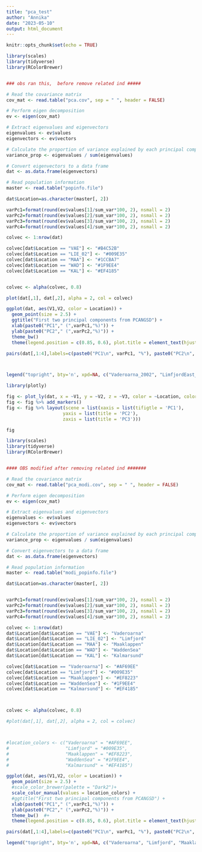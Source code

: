 ---
title: "pca_test"
author: "Annika"
date: "2023-05-10"
output: html_document
---

```{r setup, include=FALSE}
knitr::opts_chunk$set(echo = TRUE)
```

```{r}
library(scales)
library(tidyverse)
library(RColorBrewer)


### obs ran this,  before remove related ind #####

# Read the covariance matrix
cov_mat <- read.table("pca.cov", sep = " ", header = FALSE)

# Perform eigen decomposition
ev <- eigen(cov_mat)

# Extract eigenvalues and eigenvectors
eigenvalues <- ev$values
eigenvectors <- ev$vectors

# Calculate the proportion of variance explained by each principal component
variance_prop <- eigenvalues / sum(eigenvalues)

# Convert eigenvectors to a data frame
dat <- as.data.frame(eigenvectors)

# Read population information
master <- read.table("popinfo.file")

dat$Location=as.character(master[, 2])

varPc1=format(round(ev$values[1]/sum_var*100, 2), nsmall = 2)
varPc2=format(round(ev$values[2]/sum_var*100, 2), nsmall = 2)
varPc3=format(round(ev$values[3]/sum_var*100, 2), nsmall = 2)
varPc4=format(round(ev$values[4]/sum_var*100, 2), nsmall = 2)

colvec <- 1:nrow(dat)

colvec[dat$Location == "VAE"] <- "#B4C52B"
colvec[dat$Location == "LIE_02"] <- "#009E35"
colvec[dat$Location == "MAA"] <- "#1CCBA7"
colvec[dat$Location == "WAD"] <- "#1F9EE4"
colvec[dat$Location == "KAL"] <- "#EF4185"


colvec <- alpha(colvec, 0.8)

plot(dat[,1], dat[,2], alpha = 2, col = colvec)

ggplot(dat, aes(V1,V2, color = Location)) +
  geom_point(size = 2.5) +
  ggtitle("First two principal components from PCANGSD") +
  xlab(paste0("PC1"," (",varPc1,"%)")) +
  ylab(paste0("PC2"," (",varPc2,"%)")) +
  theme_bw()
  theme(legend.position = c(0.85, 0.6), plot.title = element_text(hjust = 0.5))

pairs(dat[,1:4],labels=c(paste0("PC1\n", varPc1, "%"), paste0("PC2\n", varPc2, "%"), paste0("PC3\n", varPc3, "%"), paste0("PC4\n", varPc4, "%")), pch=19, upper.panel=NULL, col = colvec)



legend("topright", bty='n', xpd=NA, c("Vaderoarna_2002", "LimfjordEast_2002", "Maaklappen_2002", "WaddenSeaDK_2002", "Kalmarsund"), pch=19, col=c("#B4C52B", "#009E35", "#1CCBA7", "#1F9EE4", "#EF4185"))

```

```{r}
library(plotly)

fig <- plot_ly(dat, x = ~V1, y = ~V2, z = ~V3, color = ~Location, colors = c("#B4C52B", "#009E35", "#1CCBA7", "#1F9EE4", "#EF4185"), alpha = .90)
fig <- fig %>% add_markers()
fig <- fig %>% layout(scene = list(xaxis = list(tifigtle = 'PC1'),
                     yaxis = list(title = 'PC2'),
                     zaxis = list(title = 'PC3')))

fig
```

```{r}
library(scales)
library(tidyverse)
library(RColorBrewer)


#### OBS modified after removing related ind #######

# Read the covariance matrix
cov_mat <- read.table("pca_modi.cov", sep = " ", header = FALSE)

# Perform eigen decomposition
ev <- eigen(cov_mat)

# Extract eigenvalues and eigenvectors
eigenvalues <- ev$values
eigenvectors <- ev$vectors

# Calculate the proportion of variance explained by each principal component
variance_prop <- eigenvalues / sum(eigenvalues)

# Convert eigenvectors to a data frame
dat <- as.data.frame(eigenvectors)

# Read population information
master <- read.table("modi_popinfo.file")

dat$Location=as.character(master[, 2])


varPc1=format(round(ev$values[1]/sum_var*100, 2), nsmall = 2)
varPc2=format(round(ev$values[2]/sum_var*100, 2), nsmall = 2)
varPc3=format(round(ev$values[3]/sum_var*100, 2), nsmall = 2)
varPc4=format(round(ev$values[4]/sum_var*100, 2), nsmall = 2)

colvec <- 1:nrow(dat)
dat$Location[dat$Location == "VAE"] <- "Vaderoarna"
dat$Location[dat$Location == "LIE_02"] <- "Limfjord"
dat$Location[dat$Location == "MAA"] <- "Maaklappen"
dat$Location[dat$Location == "WAD"] <- "WaddenSea"
dat$Location[dat$Location == "KAL"] <- "Kalmarsund"

colvec[dat$Location == "Vaderoarna"] <- "#AF69EE"
colvec[dat$Location == "Limfjord"] <- "#009E35"
colvec[dat$Location == "Maaklappen"] <- "#EF8223"
colvec[dat$Location == "WaddenSea"] <- "#1F9EE4"
colvec[dat$Location == "Kalmarsund"] <- "#EF4185"



colvec <- alpha(colvec, 0.8)

#plot(dat[,1], dat[,2], alpha = 2, col = colvec)



#location_colors <- c("Vaderoarna" = "#AF69EE",
#                     "Limfjord" = "#009E35",
#                     "Maaklappen" = "#EF8223",
#                     "WaddenSea" = "#1F9EE4",
#                     "Kalmarsund" = "#EF4185")

ggplot(dat, aes(V1,V2, color = Location)) +
  geom_point(size = 2.5) +
  #scale_color_brewer(palette = "Dark2")+
  scale_color_manual(values = location_colors) +
  #ggtitle("First two principal components from PCANGSD") +
  xlab(paste0("PC1"," (",varPc1,"%)")) +
  ylab(paste0("PC2"," (",varPc2,"%)")) +
  theme_bw()  #+
  theme(legend.position = c(0.85, 0.6), plot.title = element_text(hjust = 0.5))

pairs(dat[,1:4],labels=c(paste0("PC1\n", varPc1, "%"), paste0("PC2\n", varPc2, "%"), paste0("PC3\n", varPc3, "%"), paste0("PC4\n", varPc4, "%")), pch=19, upper.panel=NULL, col = colvec)

legend("topright", bty='n', xpd=NA, c("Vaderoarna", "Limfjord", "Maaklappen", "WaddenSea", "Kalmarsund"), pch=19, col=c("#AF69EE", "#009E35", "#EF8223", "#1F9EE4", "#EF4185"))

```

